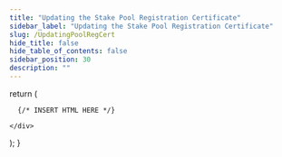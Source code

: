 ```yaml
---
title: "Updating the Stake Pool Registration Certificate"
sidebar_label: "Updating the Stake Pool Registration Certificate"
slug: /UpdatingPoolRegCert
hide_title: false
hide_table_of_contents: false
sidebar_position: 30
description: ""
---
```



  return (
    <div>

      {/* INSERT HTML HERE */}

    </div>
  );
}

<HTMLContent />

<!-- Add a brief procedure here that simply points users back to the Registering Your Stake Pool topic, rather than duplicating content. -->